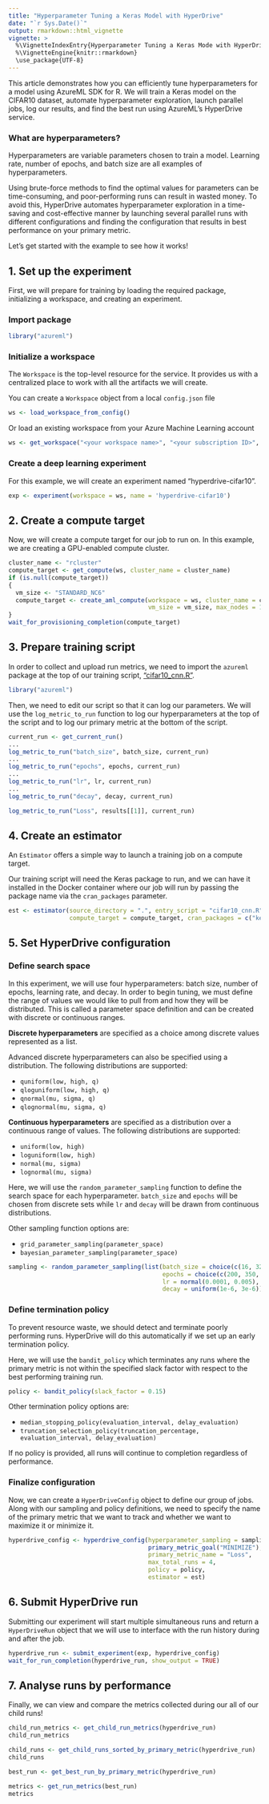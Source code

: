 ```yaml
---
title: "Hyperparameter Tuning a Keras Model with HyperDrive"
date: "`r Sys.Date()`"
output: rmarkdown::html_vignette
vignette: >
  %\VignetteIndexEntry{Hyperparameter Tuning a Keras Mode with HyperDrive"l}
  %\VignetteEngine{knitr::rmarkdown}
  \use_package{UTF-8}
---
```


This article demonstrates how you can efficiently tune hyperparameters for a model using AzureML SDK for R. 
We will train a Keras model on the CIFAR10 dataset, automate hyperparameter exploration, launch parallel jobs, log our results, and find the best run using AzureML's HyperDrive service.

### What are hyperparameters?

Hyperparameters are variable parameters chosen to train a model. Learning rate, number of epochs, and batch size are all examples of hyperparameters.

Using brute-force methods to find the optimal values for parameters can be time-consuming, and poor-performing runs can result in wasted money. To avoid this, HyperDrive automates hyperparameter exploration in a time-saving and cost-effective manner by launching several parallel runs with different configurations and finding the configuration that results in best performance on your primary metric.

Let's get started with the example to see how it works!

## 1. Set up the experiment

First, we will prepare for training by loading the required package, initializing a workspace, and creating an experiment.

### Import package

```r
library("azureml")
```

### Initialize a workspace

The `Workspace` is the top-level resource for the service. It provides us with a centralized place to work with all the artifacts we will create. 

You can create a `Workspace` object from a local `config.json` file
```r
ws <- load_workspace_from_config()
```

Or load an existing workspace from your Azure Machine Learning account
```r
ws <- get_workspace("<your workspace name>", "<your subscription ID>", "<your resource group>")
```

### Create a deep learning experiment

For this example, we will create an experiment named "hyperdrive-cifar10".

```r
exp <- experiment(workspace = ws, name = 'hyperdrive-cifar10')
```

## 2. Create a compute target

Now, we will create a compute target for our job to run on. In this example, we are creating a GPU-enabled compute cluster.
```r
cluster_name <- "rcluster"
compute_target <- get_compute(ws, cluster_name = cluster_name)
if (is.null(compute_target))
{
  vm_size <- "STANDARD_NC6"
  compute_target <- create_aml_compute(workspace = ws, cluster_name = cluster_name,
                                       vm_size = vm_size, max_nodes = 1)
}
wait_for_provisioning_completion(compute_target)
```

## 3. Prepare training script

In order to collect and upload run metrics, we need to import the `azureml` package at the top of our training script, ["cifar10_cnn.R"](cifar10_cnn.R).

```r
library("azureml")
```

Then, we need to edit our script so that it can log our parameters. We will use the `log_metric_to_run` function to log our hyperparameters at the top of the script and to log our primary metric at the bottom of the script.

```r
current_run <- get_current_run()
...
log_metric_to_run("batch_size", batch_size, current_run)
...
log_metric_to_run("epochs", epochs, current_run)
...
log_metric_to_run("lr", lr, current_run)
...
log_metric_to_run("decay", decay, current_run)
```

```r
log_metric_to_run("Loss", results[[1]], current_run)
```

## 4. Create an estimator

An `Estimator` offers a simple way to launch a training job on a compute target. 

Our training script will need the Keras package to run, and we can have it installed in the Docker container where our job will run by passing the package name via the `cran_packages` parameter.
```r
est <- estimator(source_directory = ".", entry_script = "cifar10_cnn.R",
                 compute_target = compute_target, cran_packages = c("keras"))
```

## 5. Set HyperDrive configuration

### Define search space

In this experiment, we will use four hyperparameters: batch size, number of epochs, learning rate, and decay. In order to begin tuning, we must define the range of values we would like to pull from and how they will be distributed. This is called a parameter space definition and can be created with discrete or continuous ranges.

__Discrete hyperparameters__ are specified as a choice among discrete values represented as a list.

Advanced discrete hyperparameters can also be specified using a distribution. The following distributions are supported:

 * `quniform(low, high, q)`
 * `qloguniform(low, high, q)`
 * `qnormal(mu, sigma, q)`
 * `qlognormal(mu, sigma, q)`

__Continuous hyperparameters__ are specified as a distribution over a continuous range of values. The following distributions are supported:

 * `uniform(low, high)`
 * `loguniform(low, high)`
 * `normal(mu, sigma)`
 * `lognormal(mu, sigma)`

Here, we will use the `random_parameter_sampling` function to define the search space for each hyperparameter. `batch_size` and `epochs` will be chosen from discrete sets while `lr` and `decay` will be drawn from continuous distributions.

Other sampling function options are:

 * `grid_parameter_sampling(parameter_space)`
 * `bayesian_parameter_sampling(parameter_space)`

```r
sampling <- random_parameter_sampling(list(batch_size = choice(c(16, 32, 64)),
                                           epochs = choice(c(200, 350, 500)),
                                           lr = normal(0.0001, 0.005),
                                           decay = uniform(1e-6, 3e-6)))
```

### Define termination policy

To prevent resource waste, we should detect and terminate poorly performing runs. HyperDrive will do this automatically if we set up an early termination policy.

Here, we will use the `bandit_policy` which terminates any runs where the primary metric is not within the specified slack factor with respect to the best performing training run.

```r
policy <- bandit_policy(slack_factor = 0.15)
```

Other termination policy options are:

 * `median_stopping_policy(evaluation_interval, delay_evaluation)`
 * `truncation_selection_policy(truncation_percentage, evaluation_interval, delay_evaluation)`
 
If no policy is provided, all runs will continue to completion regardless of performance.

### Finalize configuration

Now, we can create a `HyperDriveConfig` object to define our group of jobs. Along with our sampling and policy definitions, we need to specify the name of the primary metric that we want to track and whether we want to maximize it or minimize it.

```r
hyperdrive_config <- hyperdrive_config(hyperparameter_sampling = sampling,
                                       primary_metric_goal("MINIMIZE"),
                                       primary_metric_name = "Loss",
                                       max_total_runs = 4,
                                       policy = policy,
                                       estimator = est)
```

## 6. Submit HyperDrive run

Submitting our experiment will start multiple simultaneous runs and return a `HyperDriveRun` object that we will use to interface with the run history during and after the job.

```r
hyperdrive_run <- submit_experiment(exp, hyperdrive_config)
wait_for_run_completion(hyperdrive_run, show_output = TRUE)
```

## 7. Analyse runs by performance

Finally, we can view and compare the metrics collected during our all of our child runs!

```r
child_run_metrics <- get_child_run_metrics(hyperdrive_run)
child_run_metrics

child_runs <- get_child_runs_sorted_by_primary_metric(hyperdrive_run)
child_runs

best_run <- get_best_run_by_primary_metric(hyperdrive_run)

metrics <- get_run_metrics(best_run)
metrics
```
